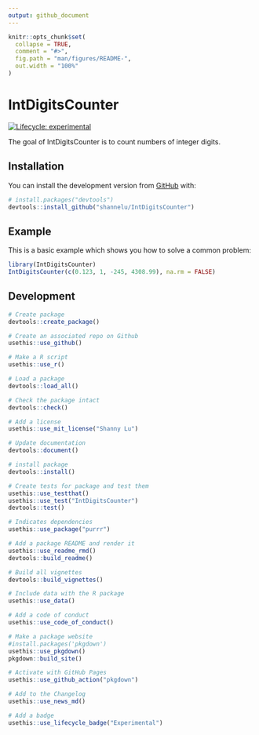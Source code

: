 ```yaml
---
output: github_document
---
```


<!-- README.md is generated from README.Rmd. Please edit that file -->

```r
knitr::opts_chunk$set(
  collapse = TRUE,
  comment = "#>",
  fig.path = "man/figures/README-",
  out.width = "100%"
)
```

# IntDigitsCounter

<!-- badges: start -->
[![Lifecycle: experimental](https://img.shields.io/badge/lifecycle-experimental-orange.svg)](https://www.tidyverse.org/lifecycle/#experimental)
<!-- badges: end -->

The goal of IntDigitsCounter is to count numbers of integer digits.

## Installation

You can install the development version from [GitHub](https://github.com/) with:

``` r
# install.packages("devtools")
devtools::install_github("shannelu/IntDigitsCounter")
```
## Example

This is a basic example which shows you how to solve a common problem:

```r
library(IntDigitsCounter)
IntDigitsCounter(c(0.123, 1, -245, 4308.99), na.rm = FALSE)
```

## Development 

```r
# Create package
devtools::create_package()

# Create an associated repo on Github
usethis::use_github()

# Make a R script
usethis::use_r()

# Load a package
devtools::load_all()

# Check the package intact
devtools::check()

# Add a license
usethis::use_mit_license("Shanny Lu")

# Update documentation
devtools::document()

# install package
devtools::install()

# Create tests for package and test them
usethis::use_testthat()
usethis::use_test("IntDigitsCounter")
devtools::test()

# Indicates dependencies
usethis::use_package("purrr")

# Add a package README and render it
usethis::use_readme_rmd()
devtools::build_readme()

# Build all vignettes
devtools::build_vignettes()

# Include data with the R package
usethis::use_data()

# Add a code of conduct
usethis::use_code_of_conduct()

# Make a package website
#install.packages('pkgdown')
usethis::use_pkgdown()
pkgdown::build_site()

# Activate with GitHub Pages
usethis::use_github_action("pkgdown")

# Add to the Changelog
usethis::use_news_md()

# Add a badge
usethis::use_lifecycle_badge("Experimental")
```


